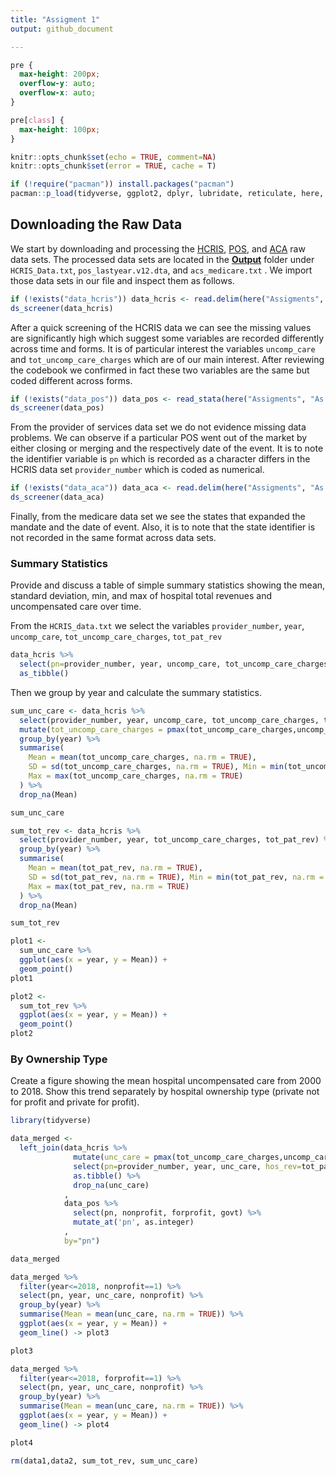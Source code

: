 ```yaml
---
title: "Assigment 1"
output: github_document

---
```

```css
pre {
  max-height: 200px;
  overflow-y: auto;
  overflow-x: auto;
}

pre[class] {
  max-height: 100px;
}
```

```r
knitr::opts_chunk$set(echo = TRUE, comment=NA)
knitr::opts_chunk$set(error = TRUE, cache = T)

if (!require("pacman")) install.packages("pacman")
pacman::p_load(tidyverse, ggplot2, dplyr, lubridate, reticulate, here, haven, descriptr, HonestDiD, did, fixest)
```

## Downloading the Raw Data
We start by downloading and processing the [HCRIS](https://github.com/Nixoncandiales/Econ771/tree/main/Assigments/AS%201/Code/HCRIS), [POS](https://github.com/Nixoncandiales/Econ771/tree/main/Assigments/AS%201/Code/POS), and [ACA](https://github.com/Nixoncandiales/Econ771/tree/main/Assigments/AS%201/Code/ACA) raw data sets. The processed data sets are located in the [**Output**]((https://github.com/Nixoncandiales/Econ771/tree/main/Assigments/AS%201/Output)) folder under `HCRIS_Data.txt`, `pos_lastyear.v12.dta`, and `acs_medicare.txt` . We import those data sets in our file and inspect them as follows.

```r
if (!exists("data_hcris")) data_hcris <- read.delim(here("Assigments", "As 1", "Output", "HCRIS", "HCRIS_Data.txt"))
ds_screener(data_hcris)
```
After a quick screening of the HCRIS data we can see the missing values are significantly high which suggest some variables are recorded differently across time and forms. It is of particular interest the variables `uncomp_care` and `tot_uncomp_care_charges` which are of our main interest. After reviewing the codebook we confirmed in fact these two variables are the same but coded different across forms. 

```r
if (!exists("data_pos")) data_pos <- read_stata(here("Assigments", "As 1", "Output", "POS", "pos_lastyear.v12.dta"))
ds_screener(data_pos)
```

From the provider of services data set we do not evidence missing data problems. We can observe if a particular POS went out of the market by either closing or merging and the respectively date of the event. It is to note the identifier variable is `pn` which is recorded as a character differs in the HCRIS data set `provider_number` which is coded as numerical. 

```r
if (!exists("data_aca")) data_aca <- read.delim(here("Assigments", "As 1", "Output", "ACA", "acs_medicaid.txt"))
ds_screener(data_aca)
```

Finally, from the medicare data set we see the states that expanded the mandate and the date of event. Also, it is to note that the state identifier is not recorded in the same format across data sets.

### Summary Statistics
Provide and discuss a table of simple summary statistics showing the mean, standard deviation, min, and max of hospital total revenues and uncompensated care over time.

From the `HCRIS_data.txt` we select the variables `provider_number`, `year`, `uncomp_care`, `tot_uncomp_care_charges`, `tot_pat_rev` 

```r
data_hcris %>% 
  select(pn=provider_number, year, uncomp_care, tot_uncomp_care_charges, tot_pat_rev) %>% 
  as_tibble()
```
Then we group by year and calculate the summary statistics.

```r
sum_unc_care <- data_hcris %>% 
  select(provider_number, year, uncomp_care, tot_uncomp_care_charges, tot_pat_rev) %>%
  mutate(tot_uncomp_care_charges = pmax(tot_uncomp_care_charges,uncomp_care, na.rm=TRUE)) %>%
  group_by(year) %>% 
  summarise(
    Mean = mean(tot_uncomp_care_charges, na.rm = TRUE), 
    SD = sd(tot_uncomp_care_charges, na.rm = TRUE), Min = min(tot_uncomp_care_charges, na.rm = TRUE), 
    Max = max(tot_uncomp_care_charges, na.rm = TRUE)
  ) %>% 
  drop_na(Mean)

sum_unc_care
```

```r
sum_tot_rev <- data_hcris %>% 
  select(provider_number, year, tot_uncomp_care_charges, tot_pat_rev) %>% 
  group_by(year) %>% 
  summarise(
    Mean = mean(tot_pat_rev, na.rm = TRUE), 
    SD = sd(tot_pat_rev, na.rm = TRUE), Min = min(tot_pat_rev, na.rm = TRUE), 
    Max = max(tot_pat_rev, na.rm = TRUE)
  ) %>% 
  drop_na(Mean)

sum_tot_rev
```

```r
plot1 <-
  sum_unc_care %>% 
  ggplot(aes(x = year, y = Mean)) + 
  geom_point()
plot1

plot2 <-
  sum_tot_rev %>% 
  ggplot(aes(x = year, y = Mean)) + 
  geom_point()
plot2
```

### By Ownership Type
Create a figure showing the mean hospital uncompensated care from 2000 to 2018. Show this trend separately by hospital ownership type (private not for profit and private for profit).
```r
library(tidyverse)
```

```r
data_merged <- 
  left_join(data_hcris %>%
              mutate(unc_care = pmax(tot_uncomp_care_charges,uncomp_care, na.rm=TRUE)) %>% 
              select(pn=provider_number, year, unc_care, hos_rev=tot_pat_rev) %>% 
              as.tibble() %>%
              drop_na(unc_care)
            ,
            data_pos %>%
              select(pn, nonprofit, forprofit, govt) %>%
              mutate_at('pn', as.integer)
            ,
            by="pn") 
```

```r
data_merged
```
```r
data_merged %>%
  filter(year<=2018, nonprofit==1) %>%
  select(pn, year, unc_care, nonprofit) %>%
  group_by(year) %>%
  summarise(Mean = mean(unc_care, na.rm = TRUE)) %>% 
  ggplot(aes(x = year, y = Mean)) + 
  geom_line() -> plot3
```

```r
plot3
```

```r
data_merged %>%
  filter(year<=2018, forprofit==1) %>%
  select(pn, year, unc_care, nonprofit) %>%
  group_by(year) %>%
  summarise(Mean = mean(unc_care, na.rm = TRUE)) %>% 
  ggplot(aes(x = year, y = Mean)) + 
  geom_line() -> plot4
```

```r
plot4
```

```r
rm(data1,data2, sum_tot_rev, sum_unc_care)
```